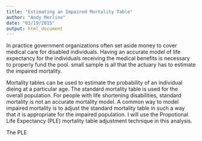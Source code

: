 ```yaml
---
title: "Estimating an Impaired Mortality Table"
author: "Andy Merlino"
date: "03/19/2015"
output: html_document
---
```


In practice government organizations often set aside money to cover medical care for disabled individuals.  Having an accurate model of life expectancy for the individuals receiving the medical benefits is necessary to properly fund the pool.  small sample is all that the actuary has to estimate the impaired mortality.

Mortality tables can be used to estimate the probability of an individual dieing at a particular age.  The standard mortality table is used for the overall population.  For people with life shortening disabilities, standard mortality is not an accurate mortality model.  A common way to model impaired mortality is to adjust the standard mortality table in such a way that it is appropriate for the impaired population.  I will use the Propotional Life Expectancy (PLE) mortality table adjustment technique in this analysis.  

The PLE 

```r

```

```r
```